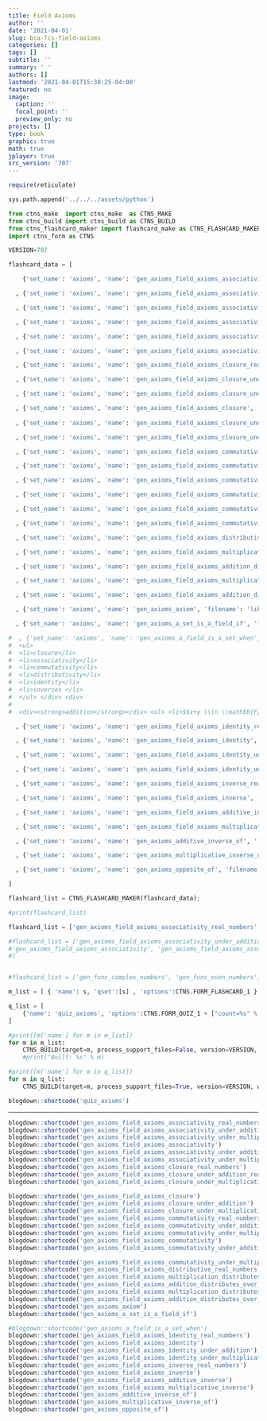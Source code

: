 ```yaml
---
title: Field Axioms
author: ''
date: '2021-04-01'
slug: bca-fcs-field-axioms
categories: []
tags: []
subtitle: ''
summary: ' '
authors: []
lastmod: '2021-04-01T15:30:25-04:00'
featured: no
image:
  caption: ''
  focal_point: ''
  preview_only: no
projects: []
type: book
graphic: true
math: true
jplayer: true
src_version: '707'
---
```

```r
require(reticulate)
```

```python
sys.path.append('../../../assets/python')

from ctns_make  import ctns_make  as CTNS_MAKE
from ctns_build import ctns_build as CTNS_BUILD
from ctns_flashcard_maker import flashcard_make as CTNS_FLASHCARD_MAKER
import ctns_form as CTNS

VERSION=707
```

```python
flashcard_data = [

    {'set_name': 'axioms', 'name': 'gen_axioms_field_axioms_associativity_real_numbers', 'filename': 'lib/gen_axAssocRealS1', 'orig_filename': 'lib/axAssocRealS1', 'front': 'Field Axioms - Associativity<br/><br/>Real Numbers $$\\mathbb{R}$$', 'frontstyle': '', 'back': '<strong>Addition and multiplication are associative</strong><br/>for the set of real numbers $$\\mathbb{R}$$ such that <br/><br/>$$(x+y)+z = x+(y+z),$$ and <br/>$$(x \\cdot y) \\cdot z = x \\cdot (y \\cdot z)$$<br/><br/>for $$x, y, z \\in \\mathbb{R}.$$', 'backstyle': 'font-size:80%;width:90%;', 'frontspeak': 'Field Axioms - Associativity for Real Numbers', 'backspeak': 'Addition and multiplication are associative for the set of real numbers such that open paren x + y closed paren plus z = x + open paren y + z closed paren.'}

  , {'set_name': 'axioms', 'name': 'gen_axioms_field_axioms_associativity_under_addition_real_numbers', 'filename': 'lib/gen_axAssocRealS2', 'orig_filename': 'lib/axAssocRealS2', 'front': 'Field Axioms<br/><br/>Associativity Under Addition<br/>Real Numbers $$\\mathbb{R}$$', 'frontstyle': '', 'back': '<strong>Addition is associative</strong><br/>for the set of real numbers $$\\mathbb{R}$$ such that <br/><br/>$$(x+y)+z = x+(y+z)$$<br/><br/>for $$x, y, z \\in \\mathbb{R}.$$', 'backstyle': 'width:90%;font-size:90%;', 'frontspeak': '', 'backspeak': ''}

  , {'set_name': 'axioms', 'name': 'gen_axioms_field_axioms_associativity_under_multiplication_real_numbers', 'filename': 'lib/gen_axAssocRealS3', 'orig_filename': 'lib/axAssocRealS3', 'front': 'Field Axioms<br/><br/>Associativity Under Multiplication<br/>Real Numbers $$\\mathbb{R}$$', 'frontstyle': '', 'back': '<strong>Multiplication is associative</strong><br/>for the set of real numbers $$\\mathbb{R}$$ such that <br/><br/>$$(x \\cdot y) \\cdot z = x \\cdot (y \\cdot z)$$<br/><br/>for $$x, y, z \\in \\mathbb{R}.$$', 'backstyle': 'width:90%;font-size:90%;', 'frontspeak': '', 'backspeak': ''}

  , {'set_name': 'axioms', 'name': 'gen_axioms_field_axioms_associativity', 'filename': 'lib/gen_axAssocS1', 'orig_filename': 'lib/axAssocS1', 'front': 'Field Axioms<br/><br/>Associativity', 'frontstyle': '', 'back': '<strong>Addition and multiplication<br/>are associative</strong> for a set $$\\mathbb{F}$$ <br/>if $$(x+y)+z = x+(y+z)$$ and<br/>$$(x \\cdot y) \\cdot z = x \\cdot (y \\cdot z)$$<br/>for all values $$x, y, z \\in \\mathbb{F}.$$<br/>', 'backstyle': 'font-size:100%;width:100%;', 'frontspeak': 'Field Axioms -- Associativity', 'backspeak': 'Addition and multiplication are associative for a set F -- if -- the group (x+y) -- plus z -- equals x plus -- the group (y+z), -- and if the group (x times y) -- times z -- equals x times the group (y times z) for all values x, y, and z in set F.'}

  , {'set_name': 'axioms', 'name': 'gen_axioms_field_axioms_associativity_under_addition', 'filename': 'lib/gen_axAssocS2', 'orig_filename': 'lib/axAssocS2', 'front': 'Field Axioms<br/><br/>Associativity Under Addition', 'frontstyle': '', 'back': '<strong>Addition is associative</strong><br/>for a set $$\\mathbb{F}$$ if <br/><br/>$$(x+y)+z = x+(y+z)$$ <br/><br/>for $$x, y, z \\in \\mathbb{F}.$$<br/>', 'backstyle': 'font-size:90%;', 'frontspeak': '', 'backspeak': 'Addition is associative for a set F if (x+y)+z = x+(y+z) for values x-y-and-z in set F.'}

  , {'set_name': 'axioms', 'name': 'gen_axioms_field_axioms_associativity_under_multiplication', 'filename': 'lib/gen_axAssocS3', 'orig_filename': 'lib/axAssocS3', 'front': 'Field Axioms<br/><br/>Associativity Under Multiplication', 'frontstyle': '', 'back': '<strong>Multiplication is associative</strong><br/>for a set $$\\mathbb{F}$$ if <br/><br/>$$(x \\cdot y) \\cdot z = x \\cdot (y \\cdot z)$$ <br/><br/>for $$x, y, z \\in \\mathbb{F}.$$<br/>', 'backstyle': 'font-size:96%;width:100%;', 'frontspeak': '', 'backspeak': 'Multiplication is associative for a set F if (x times y) times z = x times (y times z) for values x-y-and-z in set F.'}

  , {'set_name': 'axioms', 'name': 'gen_axioms_field_axioms_closure_real_numbers', 'filename': 'lib/gen_axClosedRealS1', 'orig_filename': 'lib/axClosedRealS1', 'front': 'Field Axioms - Closure<br/><br/>Real Numbers $$\\mathbb{R}$$', 'frontstyle': '', 'back': 'The set of real numbers $$\\mathbb{R}$$ is <strong>closed under addition</strong> and <strong>under multiplication</strong> such that <br/><br/>$$x+y \\in \\mathbb{R}$$ and $$x \\cdot y \\in \\mathbb{R},$$ and<br/> $$x+y$$ and $$x \\cdot y$$ are unique <br/><br/>for $$x, y \\in \\mathbb{R}.$$', 'backstyle': 'width:90%;font-size:80%;', 'frontspeak': '', 'backspeak': ''}

  , {'set_name': 'axioms', 'name': 'gen_axioms_field_axioms_closure_under_addition_real_numbers', 'filename': 'lib/gen_axClosedRealS2', 'orig_filename': 'lib/axClosedRealS2', 'front': 'Field Axioms<br/><br/>Closure Under Addition<br/>Real Numbers $$\\mathbb{R}$$', 'frontstyle': '', 'back': 'The set of real numbers $$\\mathbb{R}$$ is<br/><strong>closed under addition</strong> such that <br/><br/>$$x+y \\in \\mathbb{R}$$ and $$x+y$$ is unique <br/><br/>for $$x, y \\in \\mathbb{R}.$$', 'backstyle': 'width:80%;font-size:96%', 'frontspeak': '', 'backspeak': ''}

  , {'set_name': 'axioms', 'name': 'gen_axioms_field_axioms_closure_under_multiplication_real_numbers', 'filename': 'lib/gen_axClosedRealS3', 'orig_filename': 'lib/axClosedRealS3', 'front': 'Field Axioms<br/><br/>Closure Under Multiplication<br/>Real Numbers $$\\mathbb{R}$$', 'frontstyle': '', 'back': 'The set of real numbers $$\\mathbb{R}$$ is<br/><strong>closed under multiplication</strong> such that <br/><br/>$$x \\cdot y \\in \\mathbb{R}$$ and $$x \\cdot y$$ is unique <br/><br/>for $$x, y \\in \\mathbb{R}.$$', 'backstyle': 'width:90%;', 'frontspeak': '', 'backspeak': ''}

  , {'set_name': 'axioms', 'name': 'gen_axioms_field_axioms_closure', 'filename': 'lib/gen_axClosedS1', 'orig_filename': 'lib/axClosedS1', 'front': 'Field Axioms<br/><br/>Closure', 'frontstyle': '', 'back': 'A set $$\\mathbb{F}$$ is closed under both addition and multiplication for all values $$x, y \\in \\mathbb{F}$$ <br/>if $$x+y \\in \\mathbb{F}$$ and $$x \\cdot y \\in \\mathbb{F}, $$ and <br/>if $$x+y$$ and $$x \\cdot y$$ are unique.', 'backstyle': 'width:100%;', 'frontspeak': 'Field Axioms -- Closure', 'backspeak': 'A set F is closed under both addition and multiplication for all values x and y in set F, if the sum of x plus y and the product of x times y are members of the set F, and if both of these values -- x plus y and x times y are unique.'}
  
  , {'set_name': 'axioms', 'name': 'gen_axioms_field_axioms_closure_under_addition', 'filename': 'lib/gen_axClosedS2', 'orig_filename': 'lib/axClosedS2', 'front': 'Field Axioms<br/><br/>Closure Under Addition', 'frontstyle': '', 'back': 'A set $$\\mathbb{F}$$ is <strong>closed under addition</strong> for all values $$x, y \\in \\mathbb{F}$$ <br/><br/>if $$x+y \\in \\mathbb{F}$$ and $$x+y$$ is unique.', 'backstyle': 'width:80%;', 'frontspeak': 'Field Axioms -- -- Closure Under Addition', 'backspeak': 'A set F is closed under addition for all values x and y in F if the sum of x plus y is both unique and a member of F'}

  , {'set_name': 'axioms', 'name': 'gen_axioms_field_axioms_closure_under_multiplication', 'filename': 'lib/gen_axClosedS3', 'orig_filename': 'lib/axClosedS3', 'front': 'Field Axioms<br/><br/>Closure Under Multiplication', 'frontstyle': '', 'back': 'A set $$\\mathbb{F}$$ is <strong>closed under multiplication</strong><br/> for all values $$x, y \\in \\mathbb{F}$$<br/><br/>if $$x \\cdot y \\in \\mathbb{F}$$ and $$x \\cdot y$$ is unique.', 'backstyle': 'width:100%;font-size:95%;', 'frontspeak': 'Field Axioms -- -- Closure Under Multiplication', 'backspeak': 'A set F is closed under multiplication for all values X and Y in F -- if the product of x times y is unique and a member of F.'}

  , {'set_name': 'axioms', 'name': 'gen_axioms_field_axioms_commutativity_real_numbers', 'filename': 'lib/gen_axCommuteRealS1', 'orig_filename': 'lib/axCommuteRealS1', 'front': 'Field Axioms - Commutativity<br/><br/>Real Numbers $$\\mathbb{R}$$', 'frontstyle': '', 'back': '<strong>Addition and multiplication are commutative</strong> for the set of real numbers $$\\mathbb{R}$$ such that <br/><br/>$$x+y = y+x$$ &nbsp; and &nbsp; $$x \\cdot y = y \\cdot x$$<br/><br/>for $$x, y \\in \\mathbb{R}.$$', 'backstyle': 'font-size:80%;width:70%;', 'frontspeak': 'Field Axioms - Commutativity for Real Numbers', 'backspeak': 'Addition and multiplication are commutative for the set of real numbers -- R -- such that x + y -- = -- y + x -- and x times y -- = -- y times x -- for all real numbers x and y.'}

  , {'set_name': 'axioms', 'name': 'gen_axioms_field_axioms_commutativity_under_addition_real_numbers', 'filename': 'lib/gen_axCommuteRealS2', 'orig_filename': 'lib/axCommuteRealS2', 'front': 'Field Axioms<br/><br/>Commutativity Under Addition<br/>Real Numbers $$\\mathbb{R}$$', 'frontstyle': '', 'back': '<strong>Addition is commutative</strong><br/>for the set of real numbers $$\\mathbb{R}$$ such that <br/><br/>$$x+y = y+x$$<br/><br/>for $$x, y \\in \\mathbb{R}.$$', 'backstyle': 'width:90%;', 'frontspeak': '', 'backspeak': ''}

  , {'set_name': 'axioms', 'name': 'gen_axioms_field_axioms_commutativity_under_multiplication_real_numbers', 'filename': 'lib/gen_axCommuteRealS3', 'orig_filename': 'lib/axCommuteRealS3', 'front': 'Field Axioms<br/><br/>Commutativity Under Multiplication<br/>Real Numbers $$\\mathbb{R}$$', 'frontstyle': '', 'back': '<strong>Multiplication is commutative</strong><br/>for the set of real numbers $$\\mathbb{R}$$ such that <br/><br/>$$x \\cdot y = y \\cdot x$$<br/><br/>for $$x, y \\in \\mathbb{R}.$$', 'backstyle': 'width:90%;', 'frontspeak': '', 'backspeak': ''}

  , {'set_name': 'axioms', 'name': 'gen_axioms_field_axioms_commutativity', 'filename': 'lib/gen_axCommuteS1', 'orig_filename': 'lib/axCommuteS1', 'front': 'Field Axioms<br/><br/>Commutativity', 'frontstyle': '', 'back': '<strong>Addition and multiplication<br/>are commutative</strong> for a set $$\\mathbb{F}$$ <br/>if $$x+y = y+x$$ &nbsp; and &nbsp; $$x \\cdot y = y \\cdot x$$<br/>for all values $$x, y \\in \\mathbb{F}.$$', 'backstyle': 'width:100%;font-size:100%;', 'frontspeak': 'Field Axioms -- Commutativity', 'backspeak': 'Addition and multiplication are commutative for a set F -- if -- x plus y = y plus x and x times y = y times x -- for all values x and y in set F.'}

  , {'set_name': 'axioms', 'name': 'gen_axioms_field_axioms_commutativity_under_addition', 'filename': 'lib/gen_axCommuteS2', 'orig_filename': 'lib/axCommuteS2', 'front': 'Field Axioms<br/><br/>Commutativity Under Addition', 'frontstyle': '', 'back': '<strong>Addition is commutative</strong><br/>for a set $$\\mathbb{F}$$ if <br/><br/>$$x+y = y+x$$ <br/><br/>for $$x, y \\in \\mathbb{F}.$$', 'backstyle': 'font-size:90%;', 'frontspeak': '', 'backspeak': 'Addition is commutative for a set F if x+y = y+x for values x and y in F.'}

  , {'set_name': 'axioms', 'name': 'gen_axioms_field_axioms_commutativity_under_multiplication', 'filename': 'lib/gen_axCommuteS3', 'orig_filename': 'lib/axCommuteS3', 'front': 'Field Axioms<br/><br/>Commutativity Under Multiplication', 'frontstyle': '', 'back': '<strong>Multiplication is commutative</strong><br/>for a set $$\\mathbb{F}$$ if <br/><br/>$$x \\cdot y = y \\cdot x$$ <br/><br/>for $$x, y \\in \\mathbb{F}.$$', 'backstyle': 'font-size:90%;', 'frontspeak': '', 'backspeak': 'Multiplication is commutative for a set F if x times y = y times x for values x and y in F.'}

  , {'set_name': 'axioms', 'name': 'gen_axioms_field_axioms_distributive_real_numbers', 'filename': 'lib/gen_axDistRealS1', 'orig_filename': 'lib/axDistRealS1', 'front': 'Field Axioms - Distributive<br/><br/>Real Numbers $$\\mathbb{R}$$', 'frontstyle': '', 'back': '<strong>Multiplication distributes over addition</strong> and <strong>addition distributes over multiplication</strong> for the set of real numbers $$\\mathbb{R}$$ such that <br/><br/>$$x \\cdot (y + z) = x \\cdot y + x \\cdot z, \\;$$ and<br/>$$(x + y) \\cdot z = x \\cdot z + y \\cdot z$$<br/><br/>for $$x, y, z \\in \\mathbb{R}.$$', 'backstyle': 'width:80%;font-size:70%;', 'frontspeak': '', 'backspeak': ''}

  , {'set_name': 'axioms', 'name': 'gen_axioms_field_axioms_multiplication_distributes_over_addition_real_numbers', 'filename': 'lib/gen_axDistRealS2', 'orig_filename': 'lib/axDistRealS2', 'front': 'Field Axioms<br/><br/>Multiplication distributes<br/>over addition<br/>Real Numbers $$\\mathbb{R}$$', 'frontstyle': '', 'back': '<strong>Multiplication distributes over addition</strong> for the set of real numbers $$\\mathbb{R}$$ such that <br/><br/>$$x \\cdot (y + z) = x \\cdot y + x \\cdot z \\;$$<br/><br/>for $$x, y, z \\in \\mathbb{R}.$$', 'backstyle': 'width:100%;font-size:90%;', 'frontspeak': '', 'backspeak': ''}

  , {'set_name': 'axioms', 'name': 'gen_axioms_field_axioms_addition_distributes_over_multiplication_real_numbers', 'filename': 'lib/gen_axDistRealS3', 'orig_filename': 'lib/axDistRealS3', 'front': 'Field Axioms<br/><br/>Addition distributes<br/>over multiplication<br/>Real Numbers $$\\mathbb{R}$$', 'frontstyle': '', 'back': '<strong>Addition distributes over multiplication</strong> for the set of real numbers $$\\mathbb{R}$$ such that <br/><br/>$$(x + y) \\cdot z = x \\cdot z + y \\cdot z$$<br/><br/>for $$x, y, z \\in \\mathbb{R}.$$', 'backstyle': 'width:90%;font-size:90%;', 'frontspeak': '', 'backspeak': ''}

  , {'set_name': 'axioms', 'name': 'gen_axioms_field_axioms_multiplication_distributes_over_addition', 'filename': 'lib/gen_axDistS1', 'orig_filename': 'lib/axDistS1', 'front': 'Field Axioms<br/><br/>Multiplication Distributes<br/>Over Addition', 'frontstyle': '', 'back': '<strong>Multiplication distributes<br/>over addition</strong> for a set $$\\mathbb{F}$$<br/> if $$x \\cdot (y + z) = x \\cdot y + x \\cdot z$$<br/>for all values $$x, y, z \\in \\mathbb{F}.$$', 'backstyle': '', 'frontspeak': 'Field Axioms -- Multiplication Distributes Over Addition', 'backspeak': 'Multiplication distributes over addition for a set F -- if x times the group (y + z) -- = -- (x times y) -- plus -- (x times z) -- for all values x-y-and-z in F.'}

  , {'set_name': 'axioms', 'name': 'gen_axioms_field_axioms_addition_distributes_over_multiplication', 'filename': 'lib/gen_axDistS2', 'orig_filename': 'lib/axDistS2', 'front': 'Field Axioms<br/><br/>Addition Distributes<br/>Over Multiplication', 'frontstyle': '', 'back': '<strong>Addition distributes over<br/>multiplication</strong> for a set $$\\mathbb{F}$$ if <br/><br/>$$(x + y) \\cdot z = x \\cdot z + y \\cdot z$$<br/><br/>for $$x, y, z \\in \\mathbb{F}.$$', 'backstyle': 'width:100%;font-size:90%;', 'frontspeak': '', 'backspeak': 'Addition distributes<br/>over multiplication for a set F if <br/>(x + y) times z = (x times z) + (y times z)<br/><br/>for values x-y-and-z in F.'}

  , {'set_name': 'axioms', 'name': 'gen_axioms_axiom', 'filename': 'lib/gen_axFieldS1', 'orig_filename': 'lib/axFieldS1', 'front': 'Axiom', 'frontstyle': '', 'back': 'An <strong>axiom</strong> is a mathematical statement that serves as the starting point from which all other statements are logically derived. <br/><br/>An axiom can neither be derived by logic, nor demonstrated by mathematical proof.', 'backstyle': 'width:90%;font-size:80%;', 'frontspeak': '', 'backspeak': ''}

  , {'set_name': 'axioms', 'name': 'gen_axioms_a_set_is_a_field_if', 'filename': 'lib/gen_axFieldS2', 'orig_filename': 'lib/axFieldS2', 'front': 'A set is a field if', 'frontstyle': '', 'back': 'A set is a <strong>field</strong> if it satisfies all 12 field axioms.', 'backstyle': 'width:60%;', 'frontspeak': '', 'backspeak': ''}

#  , {'set_name': 'axioms', 'name': 'gen_axioms_a_field_is_a_set_when', 'filename': 'lib/gen_axFieldS3', 'orig_filename': 'lib/axFieldS3', 'front': 'A field is a set when', #'frontstyle': '', 'back': 'A <strong>field</strong> is a set $$\\mathbb{F}$$ when the two binary operations, addition ($$+$$) and multiplication ($$\\cdot$$), over this set obey the #12 field axioms for $$x, y, z \\in \\mathbb{F},$$<br/> <div> <div> 
#  <ul> 
#  <li>closure</li> 
#  <li>associativity</li> 
#  <li>commutativity</li> 
#  <li>distributivity</li> 
#  <li>identity</li> 
#  <li>inverses </li>
#  </ul> </div> <div> 
#  
#  <div><strong>addition</strong></div> <ul> <li>$$x+y \\in \\mathbb{F}$$, &nbsp; $$x+y$$ is unique</li> <li>$$(x+y)+z = x+(y+z)$$</li> <li>$$x+y=y+x$$</li> <li>$$x \\cdot (y + z ) = x #\\cdot y + x \\cdot z$$</li> <li>$$x+0=x$$</li> <li>$$x+(-x) = 0$$</li> </ul> </div> <div> <div><strong>multiplication</strong></div> <ul> <li>$$x \\cdot y \\in \\mathbb{F}$$, &nbsp; #$$x \\cdot y$$ is unique</li> <li>$$(x \\cdot y) \\cdot z = x \\cdot (y \\cdot z)$$</li> <li>$$x \\cdot y = y \\cdot x$$</li> <li>$$(x + y) \\cdot z = x \\cdot z + y \\cdot z$$</li> #<li>$$x \\cdot 1 = x$$</li> <li>$$x \\cdot \\frac{1}{x} = 1, \\; x \\neq 0$$</li> </ul> </div> </div>', 'backstyle': 'font-size:45%;', 'frontspeak': '', 'backspeak': 'A field is a set #F when the two binary operations addition and multiplication over this set obey the twelve field axioms for closure, associativity, commutativity, distributivity, identity, and #inverse.'}

  , {'set_name': 'axioms', 'name': 'gen_axioms_field_axioms_identity_real_numbers', 'filename': 'lib/gen_axIdentRealS1', 'orig_filename': 'lib/axIdentRealS1', 'front': 'Field Axioms - Identity<br/><br/>Real Numbers $$\\mathbb{R}$$', 'frontstyle': '', 'back': 'For the set of real numbers $$\\mathbb{R}$$ and all $$x \\in \\mathbb{R},$$<br/><br/> there is an element $$0 \\in \\mathbb{R}$$ such that<br/> $$x + 0 = x,$$<br/><br/> and there is an element $$1 \\in \\mathbb{R}$$ such that<br/> $$x \\cdot 1 = x.$$', 'backstyle': 'font-size:80%;', 'frontspeak': '', 'backspeak': ''}

  , {'set_name': 'axioms', 'name': 'gen_axioms_field_axioms_identity', 'filename': 'lib/gen_axIdentS1', 'orig_filename': 'lib/axIdentS1', 'front': 'Field Axioms<br/><br/>Identity', 'frontstyle': '', 'back': 'For a set $$\\mathbb{F}$$ and all $$x \\in \\mathbb{F},$$<br/> there is a unique identity element for addition, namely $$0 \\in \\mathbb{F},$$ such that $$x + 0 = x,$$ and<br/> there is a unique identity element for multiplication, namely $$1 \\in \\mathbb{F},$$ such that $$x \\cdot 1 = x.$$', 'backstyle': 'font-size:90%;', 'frontspeak': 'Field Axioms -- Identity', 'backspeak': 'For a set F and all values of x in F -- there is a unique identity element for addition, namely 0 in F, such that x + 0 = x, -- and there is a unique identity element for multiplication, namely 1 in F, such that x times 1 = x.'}

  , {'set_name': 'axioms', 'name': 'gen_axioms_field_axioms_identity_under_addition', 'filename': 'lib/gen_axIdentS2', 'orig_filename': 'lib/axIdentS2', 'front': 'Field Axioms<br/><br/>Identity Under Addition', 'frontstyle': '', 'back': 'For a set $$\\mathbb{F}$$ and all $$x \\in \\mathbb{F},$$ <br/><br/>there is an element $$0 \\in \\mathbb{F}$$ such that<br/> $$x + 0 = x.$$', 'backstyle': '', 'frontspeak': '', 'backspeak': 'For a set F and all values of x in F there is an element 0 in F x + 0 = x and there is an element 1 in F x times 1 = x.'}

  , {'set_name': 'axioms', 'name': 'gen_axioms_field_axioms_identity_under_multiplication', 'filename': 'lib/gen_axIdentS3', 'orig_filename': 'lib/axIdentS3', 'front': 'Field Axioms<br/><br/>Identity Under Multiplication', 'frontstyle': '', 'back': 'For a set $$\\mathbb{F}$$ and all $$x \\in \\mathbb{F},$$ <br/><br/>there is an element $$1 \\in \\mathbb{F}$$ such that<br/> $$x \\cdot 1 = x.$$', 'backstyle': '', 'frontspeak': '', 'backspeak': 'For a set F and all values of x in F there is an element 0 in F x + 0 = x and there is an element 1 in F x times 1 = x.'}

  , {'set_name': 'axioms', 'name': 'gen_axioms_field_axioms_inverse_real_numbers', 'filename': 'lib/gen_axInverseRealS1', 'orig_filename': 'lib/axInverseRealS1', 'front': 'Field Axioms - Inverse<br/><br/>Real Numbers $$\\mathbb{R}$$', 'frontstyle': '', 'back': 'For the set of real numbers $$\\mathbb{R}$$ and all $$x \\in \\mathbb{R},$$<br/><br/> there is an element $$-x \\in \\mathbb{R}$$ such that<br/> $$x + (-x) = 0,$$<br/><br/> and there is an element $$\\frac{1}{x} \\in \\mathbb{R}$$ such that $$x \\cdot \\left( \\frac{1}{x} \\right) = 1.$$', 'backstyle': 'font-size:80%;', 'frontspeak': '', 'backspeak': ''}

  , {'set_name': 'axioms', 'name': 'gen_axioms_field_axioms_inverse', 'filename': 'lib/gen_axInverseS1', 'orig_filename': 'lib/axInverseS1', 'front': 'Field Axioms<br/><br/>Inverse', 'frontstyle': '', 'back': 'For a set $$\\mathbb{F}$$ and all $$x \\in \\mathbb{F},$$<br/> there is an element $$-x \\in \\mathbb{F}$$ such that<br/> $$x + (-x) = 0,$$<br/>and there is an element $$ fraction{1}{x} \\in \\mathbb{F} $$ such that<br/> $$x \\cdot \\left( fraction{1}{x} \\right) = 1.$$', 'backstyle': 'font-size:100%;', 'frontspeak': 'Field Axioms -- Inverse', 'backspeak': 'For a set F and all x in F, -- there is an element negative x in F such that x plus negative x equals zero, and there is an element one over x in F such that the product of x times one over x equals 1.'}

  , {'set_name': 'axioms', 'name': 'gen_axioms_field_axioms_additive_inverse', 'filename': 'lib/gen_axInverseS2', 'orig_filename': 'lib/axInverseS2', 'front': 'Field Axioms<br/><br/>Additive Inverse', 'frontstyle': '', 'back': 'For a set $$\\mathbb{F}$$ and all $$x \\in \\mathbb{F},$$ <br/><br/>there is an element $$-x \\in \\mathbb{F}$$ such that<br/> $$x + (-x) = 0.$$', 'backstyle': '', 'frontspeak': '', 'backspeak': ''}

  , {'set_name': 'axioms', 'name': 'gen_axioms_field_axioms_multiplicative_inverse', 'filename': 'lib/gen_axInverseS3', 'orig_filename': 'lib/axInverseS3', 'front': 'Field Axioms<br/><br/>Multiplicative Inverse', 'frontstyle': '', 'back': 'For a set $$\\mathbb{F}$$ and all $$x \\in \\mathbb{F},$$ <br/><br/>there is an element $$\\frac{1}{x} \\in \\mathbb{F}$$ such that<br/> $$x \\cdot \\left( \\frac{1}{x} \\right) = 1.$$', 'backstyle': '', 'frontspeak': '', 'backspeak': ''}

  , {'set_name': 'axioms', 'name': 'gen_axioms_additive_inverse_of', 'filename': 'lib/gen_axMscAddInvOfXS1', 'orig_filename': 'lib/axMscAddInvOfXS1', 'front': 'Additive Inverse of $$x$$', 'frontstyle': '', 'back': '$$-x$$<br/><br/>$$x+(\\red{-x})=0.$$', 'backstyle': 'font-size:140%;', 'frontspeak': 'Additive inverse of x', 'backspeak': 'The additive inverse of x is negative xx plus negative x equals zero.'}

  , {'set_name': 'axioms', 'name': 'gen_axioms_multiplicative_inverse_of', 'filename': 'lib/gen_axMscMultInvOfXS1', 'orig_filename': 'lib/axMscMultInvOfXS1', 'front': 'Multiplicative Inverse of $$x$$', 'frontstyle': '', 'back': '$$\\frac{1}{x}$$<br/><br/>$$x \\cdot \\left( \\red{\\frac{1}{x}} \\right) = 1.$$', 'backstyle': 'font-size:140%;', 'frontspeak': 'Multiplicative inverse of x', 'backspeak': 'The multiplicative inverse of x is one over xx times one over x equals one.'}

  , {'set_name': 'axioms', 'name': 'gen_axioms_opposite_of', 'filename': 'lib/gen_axMscOppoOfXS1', 'orig_filename': 'lib/axMscOppoOfXS1', 'front': 'Opposite of $$x$$', 'frontstyle': '', 'back': '$$-x$$<br/><br/>$$x+(\\red{-x})=0.$$', 'backstyle': 'font-size:140%;', 'frontspeak': 'Opposite of x', 'backspeak': 'The opposite of x is negative x so that the sum of x plus its opposite equals zero.'}

]

flashcard_list = CTNS_FLASHCARD_MAKER(flashcard_data);

#print(flashcard_list)
```

```python
flashcard_list = ['gen_axioms_field_axioms_associativity_real_numbers', 'gen_axioms_field_axioms_associativity_under_addition_real_numbers', 'gen_axioms_field_axioms_associativity_under_multiplication_real_numbers', 'gen_axioms_field_axioms_associativity', 'gen_axioms_field_axioms_associativity_under_addition', 'gen_axioms_field_axioms_associativity_under_multiplication', 'gen_axioms_field_axioms_closure_real_numbers', 'gen_axioms_field_axioms_closure_under_addition_real_numbers', 'gen_axioms_field_axioms_closure_under_multiplication_real_numbers', 'gen_axioms_field_axioms_closure', 'gen_axioms_field_axioms_closure_under_addition', 'gen_axioms_field_axioms_closure_under_multiplication', 'gen_axioms_field_axioms_commutativity_real_numbers', 'gen_axioms_field_axioms_commutativity_under_addition_real_numbers', 'gen_axioms_field_axioms_commutativity_under_multiplication_real_numbers', 'gen_axioms_field_axioms_commutativity', 'gen_axioms_field_axioms_commutativity_under_addition', 'gen_axioms_field_axioms_commutativity_under_multiplication', 'gen_axioms_field_axioms_distributive_real_numbers', 'gen_axioms_field_axioms_multiplication_distributes_over_addition_real_numbers', 'gen_axioms_field_axioms_addition_distributes_over_multiplication_real_numbers', 'gen_axioms_field_axioms_multiplication_distributes_over_addition', 'gen_axioms_field_axioms_addition_distributes_over_multiplication', 'gen_axioms_axiom', 'gen_axioms_a_set_is_a_field_if', 'gen_axioms_field_axioms_identity_real_numbers', 'gen_axioms_field_axioms_identity', 'gen_axioms_field_axioms_identity_under_addition', 'gen_axioms_field_axioms_identity_under_multiplication', 'gen_axioms_field_axioms_inverse_real_numbers', 'gen_axioms_field_axioms_inverse', 'gen_axioms_field_axioms_additive_inverse', 'gen_axioms_field_axioms_multiplicative_inverse', 'gen_axioms_additive_inverse_of', 'gen_axioms_multiplicative_inverse_of', 'gen_axioms_opposite_of']

#flashcard_list = ['gen_axioms_field_axioms_associativity_under_addition_real_numbers', 'gen_axioms_field_axioms_associativity_under_multiplication_real_numbers', 
#'gen_axioms_field_axioms_associativity', 'gen_axioms_field_axioms_associativity_under_addition', 'gen_axioms_field_axioms_associativity_under_multiplication', #'gen_axioms_field_axioms_closure_real_numbers', 'gen_axioms_field_axioms_closure_under_addition_real_numbers', 'gen_axioms_field_axioms_closure_under_multiplication_real_numbers'
#]


#flashcard_list = ['gen_func_complex_numbers', 'gen_func_even_numbers']

m_list = [ { 'name': s, 'qset':[s] , 'options':CTNS.FORM_FLASHCARD_1 } for s in flashcard_list ]

q_list = [
    {'name': 'quiz_axioms', 'options':CTNS.FORM_QUIZ_1 + ["count=%s" % len(flashcard_list)], 'qset': flashcard_list}
]
```

```python
#print([m['name'] for m in m_list])
for m in m_list:
    CTNS_BUILD(target=m, process_support_files=False, version=VERSION, write_image=True, encrypt=False)
    #print("Built: %s" % m)
```

```python
#print([m['name'] for m in q_list])
for m in q_list:
    CTNS_BUILD(target=m, process_support_files=True, version=VERSION, write_image=False, encrypt=False)
```

```r
blogdown::shortcode('quiz_axioms')
```

----

```r
blogdown::shortcode('gen_axioms_field_axioms_associativity_real_numbers')
blogdown::shortcode('gen_axioms_field_axioms_associativity_under_addition_real_numbers')
blogdown::shortcode('gen_axioms_field_axioms_associativity_under_multiplication_real_numbers')
blogdown::shortcode('gen_axioms_field_axioms_associativity')
blogdown::shortcode('gen_axioms_field_axioms_associativity_under_addition')
blogdown::shortcode('gen_axioms_field_axioms_associativity_under_multiplication')
blogdown::shortcode('gen_axioms_field_axioms_closure_real_numbers')
blogdown::shortcode('gen_axioms_field_axioms_closure_under_addition_real_numbers')
blogdown::shortcode('gen_axioms_field_axioms_closure_under_multiplication_real_numbers')

blogdown::shortcode('gen_axioms_field_axioms_closure')
blogdown::shortcode('gen_axioms_field_axioms_closure_under_addition')
blogdown::shortcode('gen_axioms_field_axioms_closure_under_multiplication')
blogdown::shortcode('gen_axioms_field_axioms_commutativity_real_numbers')
blogdown::shortcode('gen_axioms_field_axioms_commutativity_under_addition_real_numbers')
blogdown::shortcode('gen_axioms_field_axioms_commutativity_under_multiplication_real_numbers')
blogdown::shortcode('gen_axioms_field_axioms_commutativity')
blogdown::shortcode('gen_axioms_field_axioms_commutativity_under_addition')

blogdown::shortcode('gen_axioms_field_axioms_commutativity_under_multiplication')
blogdown::shortcode('gen_axioms_field_axioms_distributive_real_numbers')
blogdown::shortcode('gen_axioms_field_axioms_multiplication_distributes_over_addition_real_numbers')
blogdown::shortcode('gen_axioms_field_axioms_addition_distributes_over_multiplication_real_numbers')
blogdown::shortcode('gen_axioms_field_axioms_multiplication_distributes_over_addition')
blogdown::shortcode('gen_axioms_field_axioms_addition_distributes_over_multiplication')
blogdown::shortcode('gen_axioms_axiom')
blogdown::shortcode('gen_axioms_a_set_is_a_field_if')

#blogdown::shortcode('gen_axioms_a_field_is_a_set_when')
blogdown::shortcode('gen_axioms_field_axioms_identity_real_numbers')
blogdown::shortcode('gen_axioms_field_axioms_identity')
blogdown::shortcode('gen_axioms_field_axioms_identity_under_addition')
blogdown::shortcode('gen_axioms_field_axioms_identity_under_multiplication')
blogdown::shortcode('gen_axioms_field_axioms_inverse_real_numbers')
blogdown::shortcode('gen_axioms_field_axioms_inverse')
blogdown::shortcode('gen_axioms_field_axioms_additive_inverse')
blogdown::shortcode('gen_axioms_field_axioms_multiplicative_inverse')
blogdown::shortcode('gen_axioms_additive_inverse_of')
blogdown::shortcode('gen_axioms_multiplicative_inverse_of')
blogdown::shortcode('gen_axioms_opposite_of')
```
